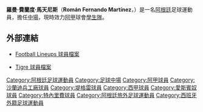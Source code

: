 {{noteta
|G1=laliga
|G2=南美球會
|T=zh-hans:罗曼·马丁内斯;zh-hk:羅曼·馬天尼斯;zh-tw:羅曼·馬丁內斯;
}}
{{Football player infobox
 | playername =  羅曼·馬天尼斯<br>''Román Martínez''
 | image = [[File:RománMartínez.jpg|200px]]
 | fullname =   Román Fernando Martínez 
 | height =  {{height|m=1.84}} 
 | nickname = 
 | dateofbirth =   {{birth date and age|1983|3|7}}         
 | cityofbirth = [[莫龍_(阿根廷)|莫龍]] 
 | countryofbirth = [[阿根廷|阿根廷]]
 | currentclub  = [[學生隊|學生隊]]
 | clubnumber = 15
 | position = [[中場|中場]]
 | youthyears = 
 | youthclubs = 
 |  years1 = 2000–2004
 | years2 = 2004–2008
 | years3 = 2006–2008
 | years4 = 2008–2011
 | years5 = 2009–2010
 | years6 = 2010–2011
 | years7 = 2011–2012
 | years8 = 2012–
 | clubs1 = {{tsl|en|Club Deportivo Morón||莫龍}}
 | clubs2 = [[萨兰迪阿森纳|萨兰迪阿森纳]]
 | clubs3 = → [[堤格雷竞技俱乐部|堤格雷]]
 | clubs4 = {{fb team 愛斯賓奴}}
 | clubs5 = → [[特內里費足球俱樂部|特內里費]]
 | clubs6 = → [[堤格雷竞技俱乐部|堤格雷]]
 | clubs7 = [[堤格雷竞技俱乐部|堤格雷]]
 | clubs8 = [[學生隊|學生隊]]
 | caps1 = 64 
 | caps2 = 11 
 | caps3 = 70 
 | caps4 = 33 
 | caps5 = 23 
 | caps6 = 24
 | caps7 = 35
 | caps8 =  14
 | goals1 = 6 
 | goals2 = 0 
 | goals3 = 9 
 | goals4 = 5 
 | goals5 = 5 
 | goals6 = 3
 | goals7 = 4
 | goals8 = 4
 | nationalyears       = 
 | nationalteam        = 
 | nationalcaps(goals) = 
 | pcupdate =  2008年8月30日
}}
'''羅曼·費蘭度·馬天尼斯'''（'''Román Fernando Martínez'''，{{bd|1983年|3月7日|catidx=Martinez, Roman}}）是一名[[阿根廷|阿根廷]]足球運動員，擔任[[中場|中場]]，現時效力[[阿甲|阿甲]]球會[[學生隊|學生隊]]。

==外部連結==
* [http://www.football-lineups.com/footballer/4736 Football Lineups 球員檔案]
*{{es icon}} [https://web.archive.org/web/20090205063205/http://catigre.com.ar/frontend/paginas/futbol/plantel/fichamartinez.aspx Tigre 球員檔案]

{{DEFAULTSORT:Martinez, Roman}}
[[Category:阿根廷足球運動員|Category:阿根廷足球運動員]]
[[Category:足球中場|Category:足球中場]]
[[Category:阿甲球員|Category:阿甲球員]]
[[Category:沙蘭迪兵工廠球員|Category:沙蘭迪兵工廠球員]]
[[Category:堤格雷球員|Category:堤格雷球員]]
[[Category:西甲球員|Category:西甲球員]]
[[Category:愛斯賓奴球員|Category:愛斯賓奴球員]]
[[Category:特內里費球員|Category:特內里費球員]]
[[Category:阿根廷旅外足球運動員|Category:阿根廷旅外足球運動員]]
[[Category:西班牙外籍足球運動員|Category:西班牙外籍足球運動員]]